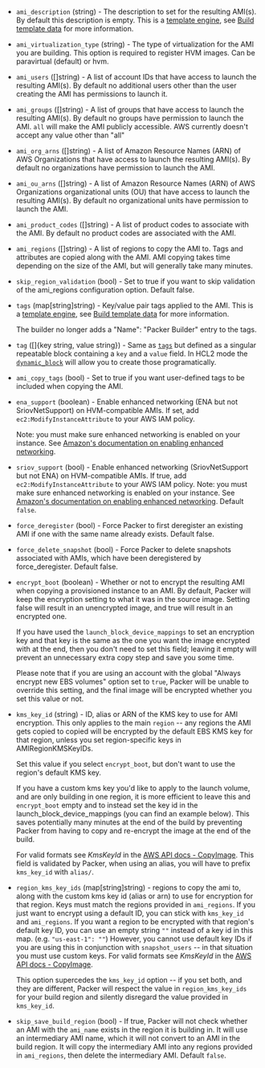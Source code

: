 <!-- Code generated from the comments of the AMIConfig struct in builder/common/ami_config.go; DO NOT EDIT MANUALLY -->

- `ami_description` (string) - The description to set for the resulting
  AMI(s). By default this description is empty.  This is a
  [template engine](/packer/docs/templates/legacy_json_templates/engine), see [Build template
  data](#build-template-data) for more information.

- `ami_virtualization_type` (string) - The type of virtualization for the AMI
  you are building. This option is required to register HVM images. Can be
  paravirtual (default) or hvm.

- `ami_users` ([]string) - A list of account IDs that have access to
  launch the resulting AMI(s). By default no additional users other than the
  user creating the AMI has permissions to launch it.

- `ami_groups` ([]string) - A list of groups that have access to
  launch the resulting AMI(s). By default no groups have permission to launch
  the AMI. `all` will make the AMI publicly accessible.
  AWS currently doesn't accept any value other than "all"

- `ami_org_arns` ([]string) - A list of Amazon Resource Names (ARN) of AWS Organizations that have access to
  launch the resulting AMI(s). By default no organizations have permission to launch
  the AMI.

- `ami_ou_arns` ([]string) - A list of Amazon Resource Names (ARN) of AWS Organizations organizational units (OU) that have access to
  launch the resulting AMI(s). By default no organizational units have permission to launch
  the AMI.

- `ami_product_codes` ([]string) - A list of product codes to
  associate with the AMI. By default no product codes are associated with the
  AMI.

- `ami_regions` ([]string) - A list of regions to copy the AMI to.
  Tags and attributes are copied along with the AMI. AMI copying takes time
  depending on the size of the AMI, but will generally take many minutes.

- `skip_region_validation` (bool) - Set to true if you want to skip
  validation of the ami_regions configuration option. Default false.

- `tags` (map[string]string) - Key/value pair tags applied to the AMI. This is a [template
  engine](/packer/docs/templates/legacy_json_templates/engine), see [Build template
  data](#build-template-data) for more information.
  
  The builder no longer adds a "Name": "Packer Builder" entry to the tags.

- `tag` ([]{key string, value string}) - Same as [`tags`](#tags) but defined as a singular repeatable block
  containing a `key` and a `value` field. In HCL2 mode the
  [`dynamic_block`](/packer/docs/templates/hcl_templates/expressions#dynamic-blocks)
  will allow you to create those programatically.

- `ami_copy_tags` (bool) - Set to true if you want user-defined tags to be included
  when copying the AMI.

- `ena_support` (boolean) - Enable enhanced networking (ENA but not SriovNetSupport) on
  HVM-compatible AMIs. If set, add `ec2:ModifyInstanceAttribute` to your
  AWS IAM policy.
  
  Note: you must make sure enhanced networking is enabled on your
  instance. See [Amazon's documentation on enabling enhanced
  networking](https://docs.aws.amazon.com/AWSEC2/latest/UserGuide/enhanced-networking.html#enabling_enhanced_networking).

- `sriov_support` (bool) - Enable enhanced networking (SriovNetSupport but not ENA) on
  HVM-compatible AMIs. If true, add `ec2:ModifyInstanceAttribute` to your
  AWS IAM policy. Note: you must make sure enhanced networking is enabled
  on your instance. See [Amazon's documentation on enabling enhanced
  networking](https://docs.aws.amazon.com/AWSEC2/latest/UserGuide/enhanced-networking.html#enabling_enhanced_networking).
  Default `false`.

- `force_deregister` (bool) - Force Packer to first deregister an existing
  AMI if one with the same name already exists. Default false.

- `force_delete_snapshot` (bool) - Force Packer to delete snapshots
  associated with AMIs, which have been deregistered by force_deregister.
  Default false.

- `encrypt_boot` (boolean) - Whether or not to encrypt the resulting AMI when
  copying a provisioned instance to an AMI. By default, Packer will keep
  the encryption setting to what it was in the source image. Setting false
  will result in an unencrypted image, and true will result in an encrypted
  one.
  
  If you have used the `launch_block_device_mappings` to set an encryption
  key and that key is the same as the one you want the image encrypted with
  at the end, then you don't need to set this field; leaving it empty will
  prevent an unnecessary extra copy step and save you some time.
  
  Please note that if you are using an account with the global "Always
  encrypt new EBS volumes" option set to `true`, Packer will be unable to
  override this setting, and the final image will be encrypted whether
  you set this value or not.

- `kms_key_id` (string) - ID, alias or ARN of the KMS key to use for AMI encryption. This
  only applies to the main `region` -- any regions the AMI gets copied to
  copied will be encrypted by the default EBS KMS key for that region,
  unless you set region-specific keys in AMIRegionKMSKeyIDs.
  
  Set this value if you select `encrypt_boot`, but don't want to use the
  region's default KMS key.
  
  If you have a custom kms key you'd like to apply to the launch volume,
  and are only building in one region, it is more efficient to leave this
  and `encrypt_boot` empty and to instead set the key id in the
  launch_block_device_mappings (you can find an example below). This saves
  potentially many minutes at the end of the build by preventing Packer
  from having to copy and re-encrypt the image at the end of the build.
  
  For valid formats see *KmsKeyId* in the [AWS API docs -
  CopyImage](https://docs.aws.amazon.com/AWSEC2/latest/APIReference/API_CopyImage.html).
  This field is validated by Packer, when using an alias, you will have to
  prefix `kms_key_id` with `alias/`.

- `region_kms_key_ids` (map[string]string) - regions to copy the ami to, along with the custom kms key id (alias or
  arn) to use for encryption for that region. Keys must match the regions
  provided in `ami_regions`. If you just want to encrypt using a default
  ID, you can stick with `kms_key_id` and `ami_regions`. If you want a
  region to be encrypted with that region's default key ID, you can use an
  empty string `""` instead of a key id in this map. (e.g. `"us-east-1":
  ""`) However, you cannot use default key IDs if you are using this in
  conjunction with `snapshot_users` -- in that situation you must use
  custom keys. For valid formats see *KmsKeyId* in the [AWS API docs -
  CopyImage](https://docs.aws.amazon.com/AWSEC2/latest/APIReference/API_CopyImage.html).
  
  This option supercedes the `kms_key_id` option -- if you set both, and
  they are different, Packer will respect the value in
  `region_kms_key_ids` for your build region and silently disregard the
  value provided in `kms_key_id`.

- `skip_save_build_region` (bool) - If true, Packer will not check whether an AMI with the `ami_name` exists
  in the region it is building in. It will use an intermediary AMI name,
  which it will not convert to an AMI in the build region. It will copy
  the intermediary AMI into any regions provided in `ami_regions`, then
  delete the intermediary AMI. Default `false`.

<!-- End of code generated from the comments of the AMIConfig struct in builder/common/ami_config.go; -->
